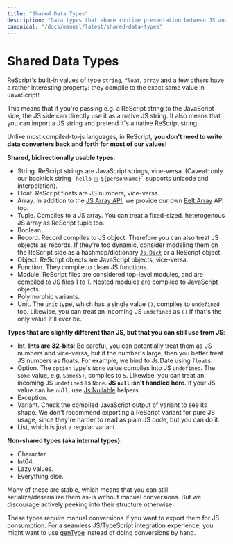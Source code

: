 ```yaml
---
title: "Shared Data Types"
description: "Data types that share runtime presentation between JS and ReScript"
canonical: "/docs/manual/latest/shared-data-types"
---
```


# Shared Data Types

ReScript's built-in values of type `string`, `float`, `array` and a few others have a rather interesting property: they compile to the exact same value in JavaScript!

This means that if you're passing e.g. a ReScript string to the JavaScript side, the JS side can directly use it as a native JS string. It also means that you can import a JS string and pretend it's a native ReScript string.

Unlike most compiled-to-js languages, in ReScript, **you don't need to write data converters back and forth for most of our values**!

**Shared, bidirectionally usable types**:
- String. ReScript strings are JavaScript strings, vice-versa. (Caveat: only our backtick string `` `hello 👋 ${personName}` `` supports unicode and interpolation).
- Float. ReScript floats are JS numbers, vice-versa.
- Array. In addition to the [JS Array API](api/js/array), we provide our own [Belt.Array](api/belt/array#set) API too.
- Tuple. Compiles to a JS array. You can treat a fixed-sized, heterogenous JS array as ReScript tuple too.
- Boolean.
- Record. Record compiles to JS object. Therefore you can also treat JS objects as records. If they're too dynamic, consider modeling them on the ReScript side as a hashmap/dictionary [`Js.Dict`](api/js/dict) or a ReScript object.
- Object. ReScript objects are JavaScript objects, vice-versa.
- Function. They compile to clean JS functions.
- Module. ReScript files are considered top-level modules, and are compiled to JS files 1 to 1. Nested modules are compiled to JavaScript objects.
- Polymorphic variants.
- Unit. The `unit` type, which has a single value `()`, compiles to `undefined` too. Likewise, you can treat an incoming JS `undefined` as `()` if that's the only value it'll ever be.

**Types that are slightly different than JS, but that you can still use from JS**:
- Int. **Ints are 32-bits**! Be careful, you can potentially treat them as JS numbers and vice-versa, but if the number's large, then you better treat JS numbers as floats. For example, we bind to Js.Date using `float`s.
- Option. The `option` type's `None` value compiles into JS `undefined`. The `Some` value, e.g. `Some(5)`, compiles to `5`. Likewise, you can treat an incoming JS `undefined` as `None`. **JS `null` isn't handled here**. If your JS value can be `null`, use [Js.Nullable](api/js/nullable) helpers.
- Exception.
- Variant. Check the compiled JavaScript output of variant to see its shape. We don't recommend exporting a ReScript variant for pure JS usage, since they're harder to read as plain JS code, but you can do it.
- List, which is just a regular variant.

**Non-shared types (aka internal types)**:

- Character.
- Int64.
- Lazy values.
- Everything else.

Many of these are stable, which means that you can still serialize/deserialize them as-is without manual conversions. But we discourage actively peeking into their structure otherwise.

These types require manual conversions if you want to export them for JS consumption. For a seamless JS/TypeScript integration experience, you might want to use [genType](https://github.com/cristianoc/gentype) instead of doing conversions by hand.
